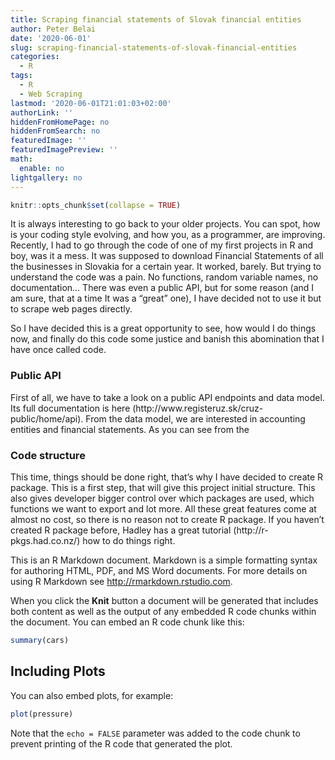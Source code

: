 ```yaml
---
title: Scraping financial statements of Slovak financial entities
author: Peter Belai
date: '2020-06-01'
slug: scraping-financial-statements-of-slovak-financial-entities
categories:
  - R
tags:
  - R
  - Web Scraping
lastmod: '2020-06-01T21:01:03+02:00'
authorLink: ''
hiddenFromHomePage: no
hiddenFromSearch: no
featuredImage: ''
featuredImagePreview: ''
math:
  enable: no
lightgallery: no
---
```

```r
knitr::opts_chunk$set(collapse = TRUE)
```
It is always interesting to go back to your older projects. You can spot, how is your coding style evolving, and how you, as a programmer, are improving. Recently, I had to go through the code of one of my first projects in R and boy, was it a mess. It was supposed to download  Financial Statements of all the businesses in Slovakia for a certain year. It worked, barely. But trying to understand the code was a pain. No functions, 
random variable names, no documentation... There was even a public API, but for some reason (and I am sure, that at a time It was a "great" one), I have decided not to use it but to scrape web pages directly.

So I have decided this is a great opportunity to see, how would I do things now, and finally do this code some justice and banish this abomination that I have once called code.

### Public API

First of all, we have to take a look on a public API endpoints and data model. Its full documentation is here (http://www.registeruz.sk/cruz-public/home/api). From the data model, we are interested in accounting entities and financial statements.
As you can see from the 

### Code structure

This time, things should be done right, that's why I have decided to create R package. This is a first step, that will give this project initial structure. This also gives developer bigger control over which packages are used, which functions we want to export and lot more. All these great features come at almost no cost, so there is no reason not to create R package. If you haven't created R package before, Hadley has a great tutorial (http://r-pkgs.had.co.nz/) how to do things right.




This is an R Markdown document. Markdown is a simple formatting syntax for authoring HTML, PDF, and MS Word documents. For more details on using R Markdown see <http://rmarkdown.rstudio.com>.

When you click the **Knit** button a document will be generated that includes both content as well as the output of any embedded R code chunks within the document. You can embed an R code chunk like this:

```r
summary(cars)
```

## Including Plots

You can also embed plots, for example:

```r
plot(pressure)
```

Note that the `echo = FALSE` parameter was added to the code chunk to prevent printing of the R code that generated the plot.
